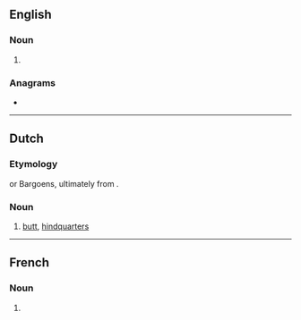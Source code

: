 ==English==

===Noun===
{{head|en|noun plural form}}

# {{plural of|toge|lang=en}}

===Anagrams===
* {{anagrams|en|go set|goest|gotes}}

----

==Dutch==

===Etymology===
{{bor|nl|yi|תּחת|tr=tokhes|t=butt|withtext=1}} or Bargoens, ultimately from {{bor|nl|he|תַּחַת|notext=1}}.

===Noun===
{{nl-noun|m|-|-}}

# {{lb|nl|colloquial}} [[butt]], [[hindquarters]]

----

==French==

===Noun===
{{head|fr|noun plural form|g=f}}

# {{plural of|toge|lang=fr}}